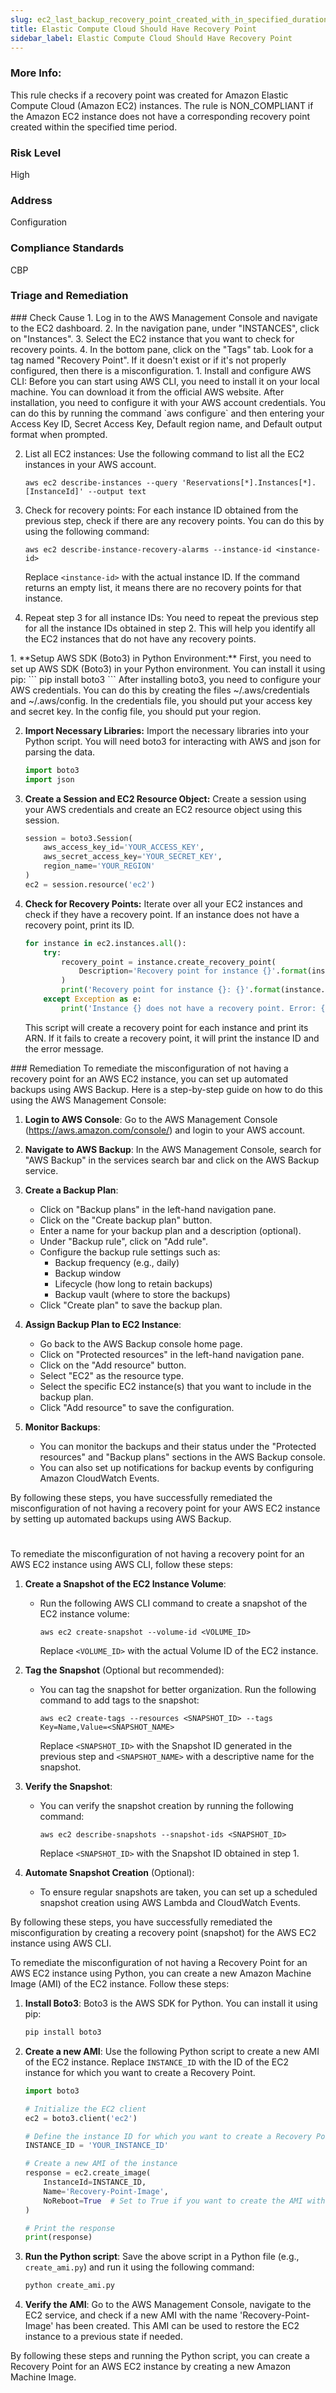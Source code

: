```yaml
---
slug: ec2_last_backup_recovery_point_created_with_in_specified_duration
title: Elastic Compute Cloud Should Have Recovery Point 
sidebar_label: Elastic Compute Cloud Should Have Recovery Point 
---
```


### More Info:

This rule checks if a recovery point was created for Amazon Elastic Compute Cloud (Amazon EC2) instances. The rule is NON_COMPLIANT if the Amazon EC2 instance does not have a corresponding recovery point created within the specified time period.

### Risk Level

High

### Address

Configuration

### Compliance Standards

CBP


### Triage and Remediation
<Tabs>

<Tab title='Cause'>
### Check Cause
<AccordionGroup>
<Accordion title='Using Console' defaultOpen='true'>
1. Log in to the AWS Management Console and navigate to the EC2 dashboard.
2. In the navigation pane, under "INSTANCES", click on "Instances".
3. Select the EC2 instance that you want to check for recovery points.
4. In the bottom pane, click on the "Tags" tab. Look for a tag named "Recovery Point". If it doesn't exist or if it's not properly configured, then there is a misconfiguration.
</Accordion>

<Accordion title='Using CLI'>
1. Install and configure AWS CLI: Before you can start using AWS CLI, you need to install it on your local machine. You can download it from the official AWS website. After installation, you need to configure it with your AWS account credentials. You can do this by running the command `aws configure` and then entering your Access Key ID, Secret Access Key, Default region name, and Default output format when prompted.

2. List all EC2 instances: Use the following command to list all the EC2 instances in your AWS account.

   ```
   aws ec2 describe-instances --query 'Reservations[*].Instances[*].[InstanceId]' --output text
   ```

3. Check for recovery points: For each instance ID obtained from the previous step, check if there are any recovery points. You can do this by using the following command:

   ```
   aws ec2 describe-instance-recovery-alarms --instance-id <instance-id>
   ```

   Replace `<instance-id>` with the actual instance ID. If the command returns an empty list, it means there are no recovery points for that instance.

4. Repeat step 3 for all instance IDs: You need to repeat the previous step for all the instance IDs obtained in step 2. This will help you identify all the EC2 instances that do not have any recovery points.
</Accordion>

<Accordion title='Using Python'>
1. **Setup AWS SDK (Boto3) in Python Environment:**
   First, you need to set up AWS SDK (Boto3) in your Python environment. You can install it using pip:
   ```
   pip install boto3
   ```
   After installing boto3, you need to configure your AWS credentials. You can do this by creating the files ~/.aws/credentials and ~/.aws/config. In the credentials file, you should put your access key and secret key. In the config file, you should put your region.

2. **Import Necessary Libraries:**
   Import the necessary libraries into your Python script. You will need boto3 for interacting with AWS and json for parsing the data.
   ```python
   import boto3
   import json
   ```

3. **Create a Session and EC2 Resource Object:**
   Create a session using your AWS credentials and create an EC2 resource object using this session.
   ```python
   session = boto3.Session(
       aws_access_key_id='YOUR_ACCESS_KEY',
       aws_secret_access_key='YOUR_SECRET_KEY',
       region_name='YOUR_REGION'
   )
   ec2 = session.resource('ec2')
   ```

4. **Check for Recovery Points:**
   Iterate over all your EC2 instances and check if they have a recovery point. If an instance does not have a recovery point, print its ID.
   ```python
   for instance in ec2.instances.all():
       try:
           recovery_point = instance.create_recovery_point(
               Description='Recovery point for instance {}'.format(instance.id)
           )
           print('Recovery point for instance {}: {}'.format(instance.id, recovery_point['RecoveryPointArn']))
       except Exception as e:
           print('Instance {} does not have a recovery point. Error: {}'.format(instance.id, str(e)))
   ```
   This script will create a recovery point for each instance and print its ARN. If it fails to create a recovery point, it will print the instance ID and the error message.
</Accordion>

</AccordionGroup>
</Tab>

<Tab title='Remediation'>
### Remediation

<AccordionGroup>
<Accordion title='Using Console' defaultOpen='true'>
To remediate the misconfiguration of not having a recovery point for an AWS EC2 instance, you can set up automated backups using AWS Backup. Here is a step-by-step guide on how to do this using the AWS Management Console:

1. **Login to AWS Console**: Go to the AWS Management Console (https://aws.amazon.com/console/) and login to your AWS account.

2. **Navigate to AWS Backup**: In the AWS Management Console, search for "AWS Backup" in the services search bar and click on the AWS Backup service.

3. **Create a Backup Plan**:
   - Click on "Backup plans" in the left-hand navigation pane.
   - Click on the "Create backup plan" button.
   - Enter a name for your backup plan and a description (optional).
   - Under "Backup rule", click on "Add rule".
   - Configure the backup rule settings such as:
     - Backup frequency (e.g., daily)
     - Backup window
     - Lifecycle (how long to retain backups)
     - Backup vault (where to store the backups)
   - Click "Create plan" to save the backup plan.

4. **Assign Backup Plan to EC2 Instance**:
   - Go back to the AWS Backup console home page.
   - Click on "Protected resources" in the left-hand navigation pane.
   - Click on the "Add resource" button.
   - Select "EC2" as the resource type.
   - Select the specific EC2 instance(s) that you want to include in the backup plan.
   - Click "Add resource" to save the configuration.

5. **Monitor Backups**:
   - You can monitor the backups and their status under the "Protected resources" and "Backup plans" sections in the AWS Backup console.
   - You can also set up notifications for backup events by configuring Amazon CloudWatch Events.

By following these steps, you have successfully remediated the misconfiguration of not having a recovery point for your AWS EC2 instance by setting up automated backups using AWS Backup.

#
</Accordion>

<Accordion title='Using CLI'>
To remediate the misconfiguration of not having a recovery point for an AWS EC2 instance using AWS CLI, follow these steps:

1. **Create a Snapshot of the EC2 Instance Volume**:
   - Run the following AWS CLI command to create a snapshot of the EC2 instance volume:
     ```
     aws ec2 create-snapshot --volume-id <VOLUME_ID>
     ```
     Replace `<VOLUME_ID>` with the actual Volume ID of the EC2 instance.

2. **Tag the Snapshot** (Optional but recommended):
   - You can tag the snapshot for better organization. Run the following command to add tags to the snapshot:
     ```
     aws ec2 create-tags --resources <SNAPSHOT_ID> --tags Key=Name,Value=<SNAPSHOT_NAME>
     ```
     Replace `<SNAPSHOT_ID>` with the Snapshot ID generated in the previous step and `<SNAPSHOT_NAME>` with a descriptive name for the snapshot.

3. **Verify the Snapshot**:
   - You can verify the snapshot creation by running the following command:
     ```
     aws ec2 describe-snapshots --snapshot-ids <SNAPSHOT_ID>
     ```
     Replace `<SNAPSHOT_ID>` with the Snapshot ID obtained in step 1.

4. **Automate Snapshot Creation** (Optional):
   - To ensure regular snapshots are taken, you can set up a scheduled snapshot creation using AWS Lambda and CloudWatch Events.

By following these steps, you have successfully remediated the misconfiguration by creating a recovery point (snapshot) for the AWS EC2 instance using AWS CLI.
</Accordion>

<Accordion title='Using Python'>
To remediate the misconfiguration of not having a Recovery Point for an AWS EC2 instance using Python, you can create a new Amazon Machine Image (AMI) of the EC2 instance. Follow these steps:

1. **Install Boto3**: Boto3 is the AWS SDK for Python. You can install it using pip:
   ```bash
   pip install boto3
   ```

2. **Create a new AMI**: Use the following Python script to create a new AMI of the EC2 instance. Replace `INSTANCE_ID` with the ID of the EC2 instance for which you want to create a Recovery Point.

   ```python
   import boto3

   # Initialize the EC2 client
   ec2 = boto3.client('ec2')

   # Define the instance ID for which you want to create a Recovery Point
   INSTANCE_ID = 'YOUR_INSTANCE_ID'

   # Create a new AMI of the instance
   response = ec2.create_image(
       InstanceId=INSTANCE_ID,
       Name='Recovery-Point-Image',
       NoReboot=True  # Set to True if you want to create the AMI without rebooting the instance
   )

   # Print the response
   print(response)
   ```

3. **Run the Python script**: Save the above script in a Python file (e.g., `create_ami.py`) and run it using the following command:
   ```bash
   python create_ami.py
   ```

4. **Verify the AMI**: Go to the AWS Management Console, navigate to the EC2 service, and check if a new AMI with the name 'Recovery-Point-Image' has been created. This AMI can be used to restore the EC2 instance to a previous state if needed.

By following these steps and running the Python script, you can create a Recovery Point for an AWS EC2 instance by creating a new Amazon Machine Image.
</Accordion>
</AccordionGroup>
</Tab>
</Tabs>

